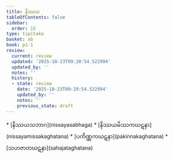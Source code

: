 ```yaml
---
title: နိဿယ
tableOfContents: false
sidebar:
  order: 15
type: tipitaka
basket: ab
book: p1-1
review:
  current: review
  updated: '2025-10-23T09:20:54.522994'
  updated_by: ''
  notes: ''
  history:
  - state: review
    date: '2025-10-23T09:20:54.522994'
    updated_by: ''
    notes: ''
    previous_state: draft
---
```



<ReviewStatus review={frontmatter.review} showDetails={true} />

<HypothesisAnnotation frontmatter={frontmatter} />

<DynamicBreadcrumb />



<TableOfContents book="p1-1">
* [နိဿယသဘာဂ](nissayasabhaga)
* [နိဿယမိဿကဃဋနာ](nissayamissakaghatana)
* [ပကိဏ္ဏကဃဋနာ](pakinnakaghatana)
* [သဟဇာတဃဋနာ](sahajataghatana)
</TableOfContents>